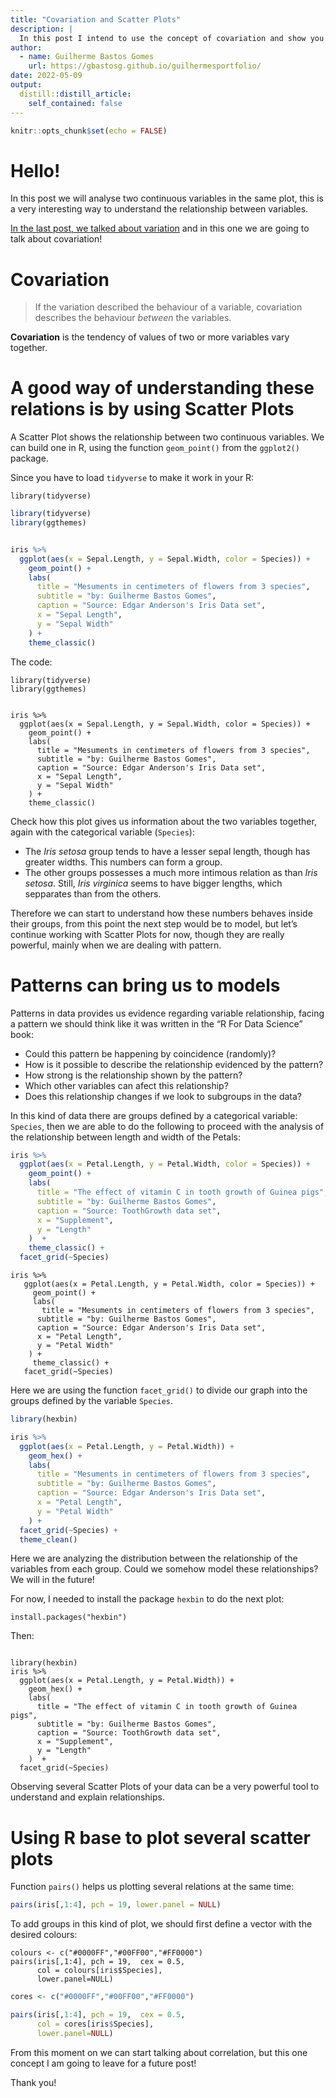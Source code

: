 ```yaml
---
title: "Covariation and Scatter Plots"
description: |
  In this post I intend to use the concept of covariation and show you how to do a scatter plot in R.
author:
  - name: Guilherme Bastos Gomes
    url: https://gbastosg.github.io/guilhermesportfolio/
date: 2022-05-09
output:
  distill::distill_article:
    self_contained: false
---
```



```r
knitr::opts_chunk$set(echo = FALSE)
```

# Hello!

In this post we will analyse two continuous variables in the same plot, this is a very interesting way to understand the relationship between variables.

[In the last post, we talked about variation](https://gbastosg.github.io/guilhermesportfolio/posts/2022-05-08-eda-with-r-boxplots-and-violinplots/) and in this one we are going to talk about covariation!

# Covariation

> If the variation described the behaviour of a variable, covariation describes the behaviour *between* the variables.


**Covariation** is the tendency of values of two or more variables vary together.

# A good way of understanding these relations is by using Scatter Plots

A Scatter Plot shows the relationship between two continuous variables. We can build one in R, using the function `geom_point()` from the `ggplot2()` package.

Since you have to load `tidyverse` to make it work in your R:

```
library(tidyverse)
```

```r

library(tidyverse)
library(ggthemes)


iris %>% 
  ggplot(aes(x = Sepal.Length, y = Sepal.Width, color = Species)) +  
    geom_point() + 
    labs( 
      title = "Mesuments in centimeters of flowers from 3 species",
      subtitle = "by: Guilherme Bastos Gomes", 
      caption = "Source: Edgar Anderson's Iris Data set", 
      x = "Sepal Length",
      y = "Sepal Width" 
    ) +
    theme_classic()
```

The code:

```
library(tidyverse)
library(ggthemes)


iris %>% 
  ggplot(aes(x = Sepal.Length, y = Sepal.Width, color = Species)) +  
    geom_point() + 
    labs( 
      title = "Mesuments in centimeters of flowers from 3 species",
      subtitle = "by: Guilherme Bastos Gomes", 
      caption = "Source: Edgar Anderson's Iris Data set", 
      x = "Sepal Length",
      y = "Sepal Width" 
    ) +
    theme_classic()
```

Check how this plot gives us information about the two variables together, again with the categorical variable (`Species`):

* The *Iris setosa* group tends to have a lesser sepal length, though has greater widths. This numbers can form a group.
* The other groups possesses a much more intimous relation as than *Iris setosa*. Still, *Iris virginica* seems to have bigger lengths, which sepparates than from the others.

Therefore we can start to understand how these numbers behaves inside their groups, from this point the next step would be to model, but let's continue working with Scatter Plots for now, though they are really powerful, mainly when we are dealing with pattern.

# Patterns can bring us to models

Patterns in data provides us evidence regarding variable relationship, facing a pattern we should think like it was written in the "R For Data Science" book:

* Could this pattern be happening by coincidence (randomly)?
* How is it possible to describe the relationship evidenced by the pattern?
* How strong is the relationship shown by the pattern?
* Which other variables can afect this relationship?
* Does this relationship changes if we look to subgroups in the data?

In this kind of data there are groups defined by a categorical variable: `Species`, then we are able to do the following to proceed with the analysis of the relationship between length and width of the Petals:

```r

iris %>% 
  ggplot(aes(x = Petal.Length, y = Petal.Width, color = Species)) +  
    geom_point() + 
    labs( 
      title = "The effect of vitamin C in tooth growth of Guinea pigs",
      subtitle = "by: Guilherme Bastos Gomes", 
      caption = "Source: ToothGrowth data set", 
      x = "Supplement",
      y = "Length" 
    )  +
    theme_classic() +
  facet_grid(~Species)
```

```
iris %>% 
   ggplot(aes(x = Petal.Length, y = Petal.Width, color = Species)) +  
     geom_point() + 
     labs( 
       title = "Mesuments in centimeters of flowers from 3 species",
      subtitle = "by: Guilherme Bastos Gomes", 
      caption = "Source: Edgar Anderson's Iris Data set", 
      x = "Petal Length",
      y = "Petal Width" 
    ) +
     theme_classic() +
   facet_grid(~Species)
```
Here we are using the function `facet_grid()` to divide our graph into the groups defined by the variable  `Species`.

```r
library(hexbin)

iris %>% 
  ggplot(aes(x = Petal.Length, y = Petal.Width)) +  
    geom_hex() + 
    labs( 
      title = "Mesuments in centimeters of flowers from 3 species",
      subtitle = "by: Guilherme Bastos Gomes", 
      caption = "Source: Edgar Anderson's Iris Data set", 
      x = "Petal Length",
      y = "Petal Width" 
    ) +
  facet_grid(~Species) +
  theme_clean()
```

Here we are analyzing the distribution between the relationship of the variables from each group. Could we somehow model these relationships? We will in the future!

For now, I needed to install the package `hexbin` to do the next plot:

```
install.packages("hexbin")
```

Then:


```

library(hexbin)
iris %>% 
  ggplot(aes(x = Petal.Length, y = Petal.Width)) +  
    geom_hex() + 
    labs( 
      title = "The effect of vitamin C in tooth growth of Guinea pigs",
      subtitle = "by: Guilherme Bastos Gomes", 
      caption = "Source: ToothGrowth data set", 
      x = "Supplement",
      y = "Length" 
    )  +
  facet_grid(~Species)
```

Observing several Scatter Plots of your data can be a very powerful tool to understand and explain relationships.

# Using R base to plot several scatter plots

Function `pairs()` helps us plotting several relations at the same time:

```r

pairs(iris[,1:4], pch = 19, lower.panel = NULL)

```

To add groups in this kind of plot, we should first define a vector with the desired colours:

```
colours <- c("#0000FF","#00FF00","#FF0000")
pairs(iris[,1:4], pch = 19,  cex = 0.5,
      col = colours[iris$Species],
      lower.panel=NULL)
```

```r
cores <- c("#0000FF","#00FF00","#FF0000")

pairs(iris[,1:4], pch = 19,  cex = 0.5,
      col = cores[iris$Species],
      lower.panel=NULL)

```

From this moment on we can start talking about correlation, but this one concept I am going to leave for a future post!

Thank you!

